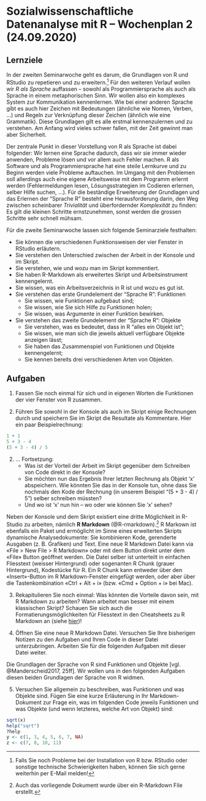 # Sozialwissenschaftliche Datenanalyse mit R – Wochenplan 2 (24.09.2020)

## Lernziele

In der zweiten Seminarwoche geht es darum, die Grundlagen von R und RStudio zu repetieren und zu erweitern.[^1] Für den weiteren Verlauf wollen wir *R als Sprache* auffassen – sowohl als Programmiersprache als auch als Sprache in einem metaphorischen Sinn. Wir wollen also ein komplexes System zur Kommunikation kennenlernen. Wie bei einer anderen Sprache gibt es auch hier Zeichen mit Bedeutungen (ähnliche wie Nomen, Verben, ...) und Regeln zur Verknüpfung dieser Zeichen (ähnlich wie eine Grammatik). Diese Grundlagen gilt es alle erstmal kennenzulernen und zu verstehen. Am Anfang wird vieles schwer fallen, mit der Zeit gewinnt man aber Sicherheit. 

Der zentrale Punkt in dieser Vorstellung von R als Sprache ist dabei folgender: Wir lernen eine Sprache dadurch, dass wir sie immer wieder anwenden, Probleme lösen und vor allem auch Fehler machen. R als Software und als Programmiersprache hat eine steile Lernkurve und zu Beginn werden viele Probleme auftauchen. Im Umgang mit den Problemen soll allerdings auch eine eigene Arbeitsweise mit dem Programm erlernt werden (Fehlermeldungen lesen, Lösungsstrategien im Codieren erlernen, selber Hilfe suchen, ...). Für die beständige Erweiterung der Grundlagen und das Erlernen der "Sprache R" besteht eine Herausforderung darin, den Weg zwischen scheinbarer *Trivialität* und überfordernder *Komplexität* zu finden: Es gilt die kleinen Schritte ernstzunehmen, sonst werden die grossen Schritte sehr schnell mühsam. 

Für die zweite Seminarwoche lassen sich folgende Seminarziele festhalten:

* Sie können die verschiedenen Funktionsweisen der vier Fenster in RStudio erläutern.
* Sie verstehen den Unterschied zwischen der Arbeit in der Konsole und im Skript.
* Sie verstehen, wie und wozu man im Skript kommentiert.
* Sie haben R-Markdown als erweitertes Skript und Arbeitsinstrument kennengelernt. 
* Sie wissen, was ein Arbeitsverzeichnis in R ist und wozu es gut ist. 
* Sie verstehen das erste Grundelement der "Sprache R": Funktionen
  + Sie wissen, wie Funktionen aufgebaut sind;
  + Sie wissen, wie Sie sich Hilfe zu Funktionen holen;
  + Sie wissen, was Argumente in einer Funktion bewirken.
* Sie verstehen das zweite Grundelement der "Sprache R": Objekte
  + Sie verstehen, was es bedeutet, dass in R "alles ein Objekt ist";
  + Sie wissen, wie man sich die jeweils aktuell verfügbare Objekte anzeigen lässt;
  + Sie haben das Zusammenspiel von Funktionen und Objekte kennengelernt;
  + Sie kennen bereits drei verschiedenen Arten von Objekten.


## Aufgaben

1. Fassen Sie noch einmal für sich und in eigenen Worten die Funktionen der vier Fenster von R zusammen.

2. Führen Sie sowohl in der Konsole als auch im Skript einige Rechnungen durch und speichern Sie im Skript die Resultate als Kommentare. Hier ein paar Beispielrechnung:

```r
1 + 1
5 + 3 - 4
(5 + 3 - 4) / 5
```

2. ... Fortsetzung: 
    + Was ist der Vorteil der Arbeit im Skript gegenüber dem Schreiben von Code direkt in der Konsole?
    + Sie möchten nun das Ergebnis Ihrer letzten Rechnung als Objekt 'x' abspeichern. Wie könnten Sie das in der Konsole tun, ohne dass Sie nochmals den Kode der Rechnung (in unserem Beispiel "(5 + 3 - 4) / 5") selber schreiben müssten? 
    + Und wo ist 'x' nun hin – wo oder wie können Sie 'x' sehen?

Neben der Konsole und dem Skript existiert eine dritte Möglichkeit in R-Studio zu arbeiten, nämlich **R Markdown** (@R-rmarkdown).[^2] R Markown ist ebenfalls ein Paket und ermöglicht im Sinne eines erweiterten Skripts dynamische Analysedokumente: Sie kombinieren Kode, gerenderte Ausgaben (z. B. Grafiken) und Text. Eine neue R Markdown Datei kann via «File > New File > R Markdown» oder mit dem Button direkt unter dem «File» Button geöffnet werden. Die Datei selber ist unterteilt in einfachen Fliesstext (weisser Hintergrund) oder sogenanten R Chunk (grauer Hintergrund), Kodestücke für R. Ein R Chunk kann entweder über den «Insert»-Button im R Markdown-Fenster eingefügt werden, oder aber über die Tastenkombination «Ctrl + Alt + i» (bzw. «Cmd + Option + i» bei Mac).

3. Rekapitulieren Sie noch einmal: Was könnten die Vorteile davon sein, mit R Markdown zu arbeiten? Wann arbeitet man besser mit einem klassischen Skript? Schauen Sie sich auch die Formatierungsmöglichkeiten für Fliesstext in den Cheatsheets zu R Markdown an (siehe [hier](https://rstudio.com/resources/cheatsheets/))!

4. Öffnen Sie eine neue R Markdown Datei. Versuchen Sie Ihre bisherigen Notizen zu den Aufgaben und Ihren Code in dieser Datei unterzubringen. Arbeiten Sie für die folgenden Aufgaben mit dieser Datei weiter.

Die Grundlagen der Sprache von R sind Funktionen und Objekte [vgl. @Manderscheid2017, 25ff]. Wir wollen uns in den folgenden Aufgaben diesen beiden Grundlagen der Sprache von R widmen.

5. Versuchen Sie allgemein zu beschreiben, was Funktionen und was Objekte sind. Fügen Sie eine kurze Erläuterung in Ihr Markdown-Dokument zur Frage ein, was im folgenden Code jeweils Funktionen und was Objekte (und wenn letzteres, welche Art von Objekt) sind:

```r
sqrt(x)
help("sqrt")
?help
y <- c(1, 3, 4, 5, 6, 7, NA)
z <- c(7, 8, 10, 11)
```



[^1]: Falls Sie noch Probleme bei der Installation von R bzw. RStudio oder sonstige technische Schwierigkeiten haben, können Sie sich gerne weiterhin per E-Mail melden! 

[^2]: Auch das vorliegende Dokument wurde über ein R-Markdown File erstellt.


